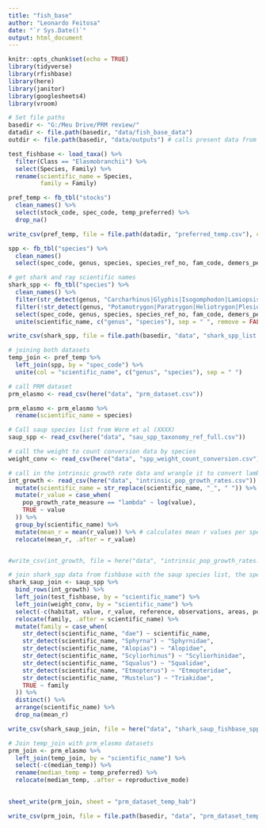 ```yaml
---
title: "fish_base"
author: "Leonardo Feitosa"
date: "`r Sys.Date()`"
output: html_document
---
```


```r
knitr::opts_chunk$set(echo = TRUE)
library(tidyverse)
library(rfishbase)
library(here)
library(janitor)
library(googlesheets4)
library(vroom)

# Set file paths
basedir <- "G:/Meu Drive/PRM review/"
datadir <- file.path(basedir, "data/fish_base_data")
outdir <- file.path(basedir, "data/outputs") # calls present data from raster files
```

```r
test_fishbase <- load_taxa() %>% 
  filter(Class == "Elasmobranchii") %>% 
  select(Species, Family) %>% 
  rename(scientific_name = Species,
         family = Family)
```


```r
pref_temp <- fb_tbl("stocks") 
  clean_names() %>%  
  select(stock_code, spec_code, temp_preferred) %>% 
  drop_na()

write_csv(pref_temp, file = file.path(datadir, "preferred_temp.csv"), col_names = TRUE)
```

```r
spp <- fb_tbl("species") %>%  
  clean_names() 
  select(spec_code, genus, species, species_ref_no, fam_code, demers_pelag, longevity_wild) 
```


```r
# get shark and ray scientific names
shark_spp <- fb_tbl("species") %>% 
  clean_names() %>% 
  filter(str_detect(genus, "Carcharhinus|Glyphis|Isogomphodon|Lamiopsis|Loxodon|Rhizoprionodon|Scoliodon|Triaenodon|Galeocerdo|Chaenogaleus|Hemigaleus|Hemipristis|Paragaleus|Leptocharias|Ctenacis|Eridacnis|Gollum|Proscyllium|Pseudotriakis|Apristurus|Asymbolus|Bythaelurus|Cephalurus|Figaro|Galeus|Halaelurus|Haploblepharus|Holohalaelurus|Parmaturus|Pentanchus|Atelomycterus|Aulohalaelurus|Cephaloscyllium|Poroderma|Schroederichthys|Scyliorhinus|Sphyrna|Furgaleus|Galeorhinus|Hemitriakis|Hypogaleus|Iago|Mustelus|Triakis|Scylliogaleus|Heterodontus|Hexanchus|Notorynchus|Chlamydoselachus|Carcharias|Carcharias|Carcharodon|Isurus|Lamna|Alopias|Cetorhinus|Megachasma|Mitsukurina|Odontaspis|Brachaelurus|inglymostoma|Nebrius|Chiloscyllium|Hemiscyllium|Orectolobus|Eucrossorhinus|Sutorectus|Cirrhoscyllium|Parascyllium|Rhincodon|Stegostoma|Pristiophorus|Pliotrema|Squatina|Squalus|Etmopterus|Centrophorus|Daenia|Dalatias|Euprotomicroides|Heteroscymnoides|Isistius|Mollisquama|Squaliolus|Echinorhinus|Aculeola|Centroscyllium|Centroscymnus|Scymnodalatias|Scymnodon|Somniosus|Cirrhigaleus|Oxynotus|Aetobatus|Bathytoshia|trygon|Dasyatis|Himantura|Hypanus|Maculabatis|Pastinachus|Pateobatis|Taeniura|Urogymnus|Gymnura|Aetomylaeus|Myliobatis|Manta|Mobula|Plesiobatis|Rhinoptera|Spinilophus|Urolophus|Urobatis|raja|batis|Springeria|Irolita|Sympterygia|Gurgesiella|Dipturus|Hongeo|Okamejei|Raja|Rajella|Glaucostegus|Platyrhin|Pristis|Anoxypristis|Acroteriobatus|Pseudobatos|Rhinobatos|Rhina|Rhynchobatus|Aptychotrema|Trygonorrhina|Zapteryx|Zanobatus|Hypnos|Benthobatis|Diplobatis|Discopyge|Narcine|Crassinarke|Electrolux|Heteronarce|Narke|Temera|Typhlonarke|Tetronarce|Torpedo")) %>%  
  filter(!str_detect(genus, "Potamotrygon|Paratrygon|Heliotrygon|Plesiotrygon|Glyphis"))  %>% # remove freshwater stingrays and sharks
  select(spec_code, genus, species, species_ref_no, fam_code, demers_pelag, longevity_wild, length, l_type_max_m) %>% 
  unite(scientific_name, c("genus", "species"), sep = " ", remove = FALSE)

write_csv(shark_spp, file = file.path(basedir, "data", "shark_spp_list.csv"), col_names = TRUE)

```


```r
# joining both datasets
temp_join <- pref_temp %>% 
  left_join(spp, by = "spec_code") %>% 
  unite(col = "scientific_name", c("genus", "species"), sep = " ")
```

```r
# call PRM dataset
prm_elasmo <- read_csv(here("data", "prm_dataset.csv"))

prm_elasmo <- prm_elasmo %>% 
  rename(scientific_name = species)

# Call saup species list from Worm et al (XXXX)
saup_spp <- read_csv(here("data", "sau_spp_taxonomy_ref_full.csv"))

# call the weight to count conversion data by species
weight_conv <- read_csv(here("data", "spp_weight_count_conversion.csv"))

# call in the intrinsic growth rate data and wrangle it to convert lambda to r
int_growth <- read_csv(here("data", "intrinsic_pop_growth_rates.csv")) %>% 
  mutate(scientific_name = str_replace(scientific_name, "_", " ")) %>% 
  mutate(r_value = case_when(
    pop_growth_rate_measure == "lambda" ~ log(value),
    TRUE ~ value
  )) %>% 
  group_by(scientific_name) %>% 
  mutate(mean_r = mean(r_value)) %>% # calculates mean r values per species because some species have different r values depending on method/sampling area
  relocate(mean_r, .after = r_value)


#write_csv(int_growth, file = here("data", "intrinsic_pop_growth_rates.csv"), col_names = TRUE)
```

```r
# join shark_spp data from fishbase with the saup species list, the species specific weight to count conversion coefficients, and intrinsic population growth rates
shark_saup_join <- saup_spp %>% 
  bind_rows(int_growth) %>% 
  left_join(test_fishbase, by = "scientific_name") %>% 
  left_join(weight_conv, by = "scientific_name") %>% 
  select(-c(habitat, value, r_value, reference, observations, areas, pop_growth_rate_measure)) %>% 
  relocate(family, .after = scientific_name) %>% 
  mutate(family = case_when(
    str_detect(scientific_name, "dae") ~ scientific_name,
    str_detect(scientific_name, "Sphyrna") ~ "Sphyrnidae",
    str_detect(scientific_name, "Alopias") ~ "Alopidae",
    str_detect(scientific_name, "Scyliorhinus") ~ "Scyliorhinidae",
    str_detect(scientific_name, "Squalus") ~ "Squalidae",
    str_detect(scientific_name, "Etmopterus") ~ "Etmopteridae",
    str_detect(scientific_name, "Mustelus") ~ "Triakidae",
    TRUE ~ family
  )) %>% 
  distinct() %>% 
  arrange(scientific_name) %>% 
  drop_na(mean_r)

write_csv(shark_saup_join, file = here("data", "shark_saup_fishbase_spp_list.csv"), col_names = TRUE)
```



```r
# Join temp_join with prm_elasmo datasets
prm_join <- prm_elasmo %>% 
  left_join(temp_join, by = "scientific_name") %>% 
  select(-c(median_temp)) %>% 
  rename(median_temp = temp_preferred) %>% 
  relocate(median_temp, .after = reproductive_mode) 

 
sheet_write(prm_join, sheet = "prm_dataset_temp_hab")

write_csv(prm_join, file = file.path(basedir, "data", "prm_dataset_temp_hab.csv"), col_names = TRUE)
```


